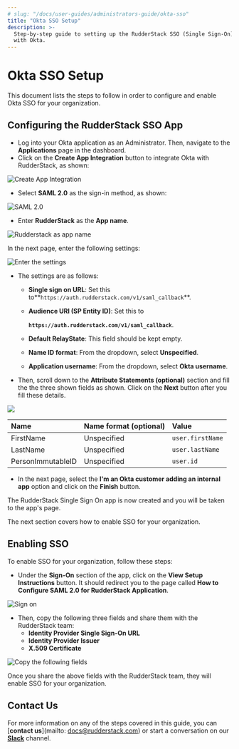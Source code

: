```yaml
---
# slug: "/docs/user-guides/administrators-guide/okta-sso"
title: "Okta SSO Setup"
description: >-
  Step-by-step guide to setting up the RudderStack SSO (Single Sign-On) feature
  with Okta.
---
```


# Okta SSO Setup

This document lists the steps to follow in order to configure and enable Okta SSO for your organization.

## Configuring the RudderStack SSO App

- Log into your Okta application as an Administrator. Then, navigate to the **Applications** page in the dashboard.
- Click on the **Create App Integration** button to integrate Okta with RudderStack, as shown:

<!--![](../../.gitbook/assets/1 (24).png)-->

<img src="../../assets/1 (24).png" alt="Create App Integration" />

- Select **SAML 2.0** as the sign-in method, as shown:

<!--![](../../.gitbook/assets/2 (29).png)-->

<img src="../../assets/2 (29).png" alt="SAML 2.0" />

- Enter **RudderStack** as the **App name**.

<!--![](../../.gitbook/assets/3 (26).png)-->

<img src="../../assets/3 (26).png" alt="Rudderstack as app name" />

In the next page, enter the following settings:

<!--![](../../.gitbook/assets/4 (26).png)-->

<img src="../../assets/4 (26).png" alt="Enter the settings" />

- The settings are as follows:

  - **Single sign on URL**: Set this to**`https://auth.rudderstack.com/v1/saml_callback`**.
  - **Audience URI \(SP Entity ID\)**: Set this to

    **`https://auth.rudderstack.com/v1/saml_callback`**.

  - **Default RelayState**: This field should be kept empty.
  - **Name ID format**: From the dropdown, select **Unspecified**.
  - **Application username**: From the dropdown, select **Okta username**.

- Then, scroll down to the **Attribute Statements \(optional\)** section and fill the the three shown fields as shown. Click on the **Next** button after you fill these details.

<img src="../../assets/5 (24).png" />

| Name              | Name format \(optional\) | Value            |
| :---------------- | :----------------------- | :--------------- |
| FirstName         | Unspecified              | `user.firstName` |
| LastName          | Unspecified              | `user.lastName`  |
| PersonImmutableID | Unspecified              | `user.id`        |

- In the next page, select the **I'm an Okta customer adding an internal app** option and click on the **Finish** button.

The RudderStack Single Sign On app is now created and you will be taken to the app's page.

The next section covers how to enable SSO for your organization.

## Enabling SSO

To enable SSO for your organization, follow these steps:

- Under the **Sign-On** section of the app, click on the **View Setup Instructions** button. It should redirect you to the page called **How to Configure SAML 2.0 for RudderStack Application**.

<!--![](../../.gitbook/assets/6 (22).png)-->

<img src="../../assets/6 (22).png" alt="Sign on" />

- Then, copy the following three fields and share them with the RudderStack team:
  - **Identity Provider Single Sign-On URL**
  - **Identity Provider Issuer**
  - **X.509 Certificate**

<!--![](../../.gitbook/assets/image_-7-.png)-->

<img src="../../assets/image_-7-.png" alt="Copy the following fields" />

<div class="successBlock">

  Once you share the above fields with the RudderStack team, they will enable
  SSO for your organization.
</div>

## Contact Us

For more information on any of the steps covered in this guide, you can [**contact us**](mailto: docs@rudderstack.com) or start a conversation on our [**Slack**](https://rudderstack.com/join-rudderstack-slack-community) channel.
